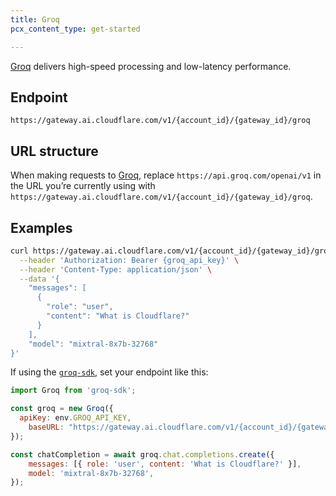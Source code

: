 ```yaml
---
title: Groq
pcx_content_type: get-started

---
```


[Groq](https://groq.com/) delivers high-speed processing and low-latency performance.

## Endpoint

`https://gateway.ai.cloudflare.com/v1/{account_id}/{gateway_id}/groq`

## URL structure

When making requests to [Groq](https://groq.com/), replace `https://api.groq.com/openai/v1` in the URL you’re currently using with `https://gateway.ai.cloudflare.com/v1/{account_id}/{gateway_id}/groq`.

## Examples

```bash title="Example fetch request"
curl https://gateway.ai.cloudflare.com/v1/{account_id}/{gateway_id}/groq/chat/completions \
  --header 'Authorization: Bearer {groq_api_key}' \
  --header 'Content-Type: application/json' \
  --data '{
    "messages": [
      {
        "role": "user",
        "content": "What is Cloudflare?"
      }
    ],
    "model": "mixtral-8x7b-32768"
}'
```

If using the [`groq-sdk`](https://www.npmjs.com/package/groq-sdk), set your endpoint like this:

```javascript
import Groq from 'groq-sdk';

const groq = new Groq({
  apiKey: env.GROQ_API_KEY,
	baseURL: "https://gateway.ai.cloudflare.com/v1/{account_id}/{gateway_id}/groq"
});

const chatCompletion = await groq.chat.completions.create({
	messages: [{ role: 'user', content: 'What is Cloudflare?' }],
	model: 'mixtral-8x7b-32768',
});
```
